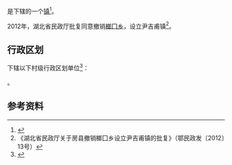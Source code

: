 {{中国乡级行政区|42/03/25/204/000}}

'''{{PAGENAMEBASE}}'''是{{PRC admin/fullname|42/03/25/204/000|3}}下辖的一个[[行政建制镇|镇]]<ref>{{PRC admin/ref sgc|{{PRC admin/parent|42/03/25/204/000}}}}</ref>。

2012年，湖北省民政厅批复同意撤销[[榔囗乡|榔囗乡]]，设立尹吉甫镇<ref>《湖北省民政厅关于房县撤销榔囗乡设立尹吉甫镇的批复》（鄂民政发〔2012〕13号）</ref>。

== 行政区划 ==
{{PAGENAMEBASE}}下辖以下村级行政区划单位<ref>{{PRC admin/ref sgc|42/03/25/204/000}}</ref>：

{{PRC admin/children|42/03/25/204/000}}。

== 参考资料 ==
{{reflist}}

{{湖北行政区划小作品}}
{{PRC admin/navcat|42/03/25/204/000}}